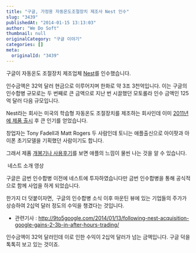 ```yaml
---
title: "구글, 가정용 자동온도조절장치 제조사 Nest 인수"
slug: "3439"
publishedAt: "2014-01-15 13:13:03"
author: "We Do Soft"
thumbnail: null
originalCategory: "구글 이야기"
categories: []
meta:
  originalId: "3439"
---
```


구글이 자동온도 조절장치 제조업체 [Nest](https://nest.com/blog/2014/01/13/nest-google-and-you/)를 인수했습니다.

인수금액은 32억 달러 현금으로 이루어지며 한화로 약 3조 3천억입니다. 이는 구글의 인수합병 규모로는 두 번째로 큰 금액으로 지난 번 시끌했던 모토롤라 인수 금액인 125억 달러 다음 규모입니다.

Nest라는 회사는 미국의 학습형 자동온도 조절장치를 제조하는 회사인데 이미 [2011년에 제품 출시](http://realtime.wsj.com/korea/2011/11/21/%EC%9E%90%EB%8F%99%EC%98%A8%EB%8F%84%EC%A1%B0%EC%A0%88%EA%B8%B0%EC%9D%98-%EB%86%80%EB%9D%BC%EC%9A%B4-%EB%A7%A4%EB%A0%A5/) 후 큰 인기를 얻었습니다.

창업자는 Tony Fadell과 Matt Rogers 두 사람인데 토니는 애플출신으로 아이팟과 아이폰 초기모델을 기획했던 사람이기도 합니다.

그래서 제품 [개봉기나 사용후기](http://blog.naver.com/PostView.nhn?blogId=love711&logNo=155880787)를 보면 애플의 느낌이 물씬 나는 것을 알 수 있습니다.

 

︎ 네스트 소개 영상

구글은 금번 인수합병 이전에 네스트에 투자하였습니다만 금번 인수합병을 통해 공식적으로 함께 사업을 하게 되었습니다.

한가지 더 덧붙이자면,  구글의 인수합병 소식 이후 마운틴 뷰에 있는 기업들의 주가가 상승하여 2십억 달러 정도의 수익을 챙겼다는 것입니다.

- 관련기사 : http://9to5google.com/2014/01/13/following-nest-acquisition-google-gains-2-3b-in-after-hours-trading/

인수금액이 32억 달러인데 이로 인한 수익이 2십억 달러가 넘는 금액입니다. 구글 덕을 톡톡히 보고 있는 것이죠.
